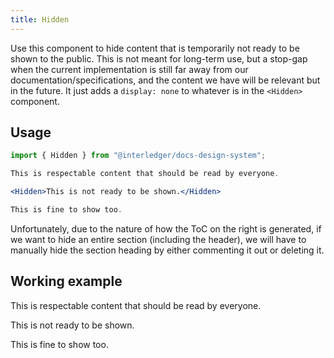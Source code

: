 ```yaml
---
title: Hidden
---
```



Use this component to hide content that is temporarily not ready to be shown to the public. This is not meant for long-term use, but a stop-gap when the current implementation is still far away from our documentation/specifications, and the content we have will be relevant but in the future. It just adds a `display: none` to whatever is in the `<Hidden>` component.

## Usage

```jsx
import { Hidden } from "@interledger/docs-design-system";

This is respectable content that should be read by everyone.

<Hidden>This is not ready to be shown.</Hidden>

This is fine to show too.
```

Unfortunately, due to the nature of how the ToC on the right is generated, if we want to hide an entire section (including the header), we will have to manually hide the section heading by either commenting it out or deleting it.

## Working example

This is respectable content that should be read by everyone.

<Hidden>This is not ready to be shown.</Hidden>

This is fine to show too.
